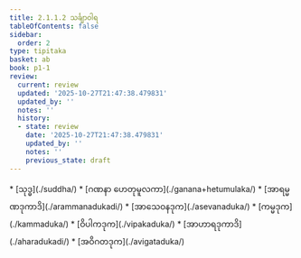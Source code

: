 ```yaml
---
title: 2.1.1.2 သင်္ချာဝါရ
tableOfContents: false
sidebar:
  order: 2
type: tipitaka
basket: ab
book: p1-1
review:
  current: review
  updated: '2025-10-27T21:47:38.479831'
  updated_by: ''
  notes: ''
  history:
  - state: review
    date: '2025-10-27T21:47:38.479831'
    updated_by: ''
    notes: ''
    previous_state: draft
---
```



<ReviewStatus review={frontmatter.review} showDetails={true} />

<HypothesisAnnotation frontmatter={frontmatter} />

<DynamicBreadcrumb />



<TableOfContents book="p1-1" section="2.1.1.2">
* [သုဒ္ဓ](./suddha/)
* [ဂဏနာ ဟေတုမူလကာ](./ganana+hetumulaka/)
* [အာရမ္မဏဒုကာဒိ](./arammanadukadi/)
* [အာသေဝနဒုက](./asevanaduka/)
* [ကမ္မဒုက](./kammaduka/)
* [ဝိပါကဒုက](./vipakaduka/)
* [အာဟာရဒုကာဒိ](./aharadukadi/)
* [အဝိဂတဒုက](./avigataduka/)
</TableOfContents>